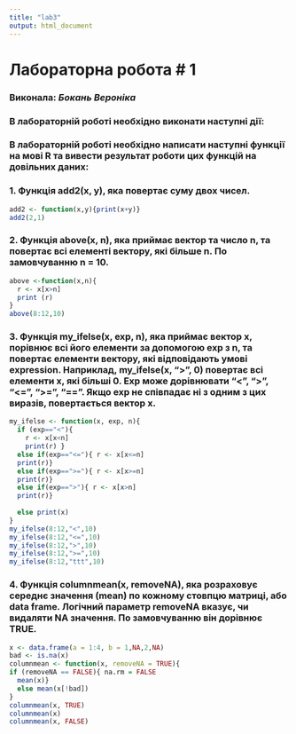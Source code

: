 ---
title: "lab3"
output: html_document
---
# Лабораторна робота # 1
### Виконала: *Бокань Вероніка*
### В лабораторній роботі необхідно виконати наступні дії:
### В лабораторній роботі необхідно написати наступні функції на мові R та вивести результат роботи цих функцій на довільних даних:
### 1. Функція add2(x, y), яка повертає суму двох чисел.
```{r}

add2 <- function(x,y){print(x+y)}
add2(2,1)

```

### 2. Функція above(x, n), яка приймає вектор та число n, та повертає всі елементі вектору, які більше n. По замовчуванню n = 10.
```{r}
above <-function(x,n){
  r <- x[x>n]
  print (r)
}
above(8:12,10)

```

### 3. Функція my_ifelse(x, exp, n), яка приймає вектор x, порівнює всі його елементи за допомогою exp з n, та повертає елементи вектору, які відповідають умові expression. Наприклад, my_ifelse(x, “>”, 0) повертає всі елементи x, які більші 0. Exp може дорівнювати “<”, “>”, “<=”, “>=”, “==”. Якщо exp не співпадає ні з одним з цих виразів, повертається вектор x.
```{r}
my_ifelse <- function(x, exp, n){
  if (exp=="<"){ 
    r <- x[x<n] 
    print(r) }
  else if(exp=="<="){ r <- x[x<=n]
  print(r)}
  else if(exp==">="){ r <- x[x>=n]
  print(r)}
  else if(exp==">"){ r <- x[x>n]
  print(r)}
  
  else print(x)
}
my_ifelse(8:12,"<",10)
my_ifelse(8:12,"<=",10)
my_ifelse(8:12,">",10)
my_ifelse(8:12,">=",10)
my_ifelse(8:12,"ttt",10)
```


### 4. Функція columnmean(x, removeNA), яка розраховує середнє значення (mean) по кожному стовпцю матриці, або data frame. Логічний параметр removeNA вказує, чи видаляти NA значення. По замовчуванню він дорівнює TRUE.

```{r}

x <- data.frame(a = 1:4, b = 1,NA,2,NA) 
bad <- is.na(x)
columnmean <- function(x, removeNA = TRUE){
if (removeNA == FALSE){ na.rm = FALSE
  mean(x)}
  else mean(x[!bad])
}
columnmean(x, TRUE)
columnmean(x)
columnmean(x, FALSE)
```


